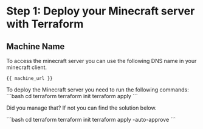# Step 1: Deploy your Minecraft server with Terraform

## Machine Name

To access the minecraft server you can use the following DNS name in your minecraft client.

```
{{ machine_url }}
```

<Task id="apply_terraform_configuration">
To deploy the Minecraft server you need to run the following commands:
```bash
cd terraform
terraform init
terraform apply
```
</Task>



Did you manage that? If not you can find the solution below.

<Solution title="Solution: terraform apply">
```bash
cd terraform
terraform init
terraform apply -auto-approve
```
</Solution>
